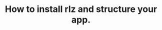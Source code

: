 ﻿---
title: How to install rlz and structure your app.
toggle:
  - name: Next.js
  - name: Vite
    disabled: true
---